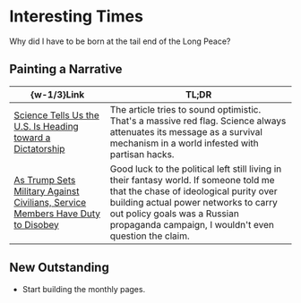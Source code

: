#   Interesting Times

Why did I have to be born at the tail end of the Long Peace?

##  Painting a Narrative

|  \{w-1/3\}Link  |  TL;DR  |
|  ----  |  ----  |
|  [Science Tells Us the U.S. Is Heading toward a Dictatorship](https://www.scientificamerican.com/article/science-tells-us-the-u-s-is-heading-toward-a-dictatorship)  |  The article tries to sound optimistic. That's a massive red flag. Science always attenuates its message as a survival mechanism in a world infested with partisan hacks.  |
|  [As Trump Sets Military Against Civilians, Service Members Have Duty to Disobey](https://old.reddit.com/r/politics/comments/1l962bp/as_trump_sets_military_against_civilians_service)  |  Good luck to the political left still living in their fantasy world. If someone told me that the chase of ideological purity over building actual power networks to carry out policy goals was a Russian propaganda campaign, I wouldn't even question the claim.  |

##  New Outstanding

-   Start building the monthly pages.